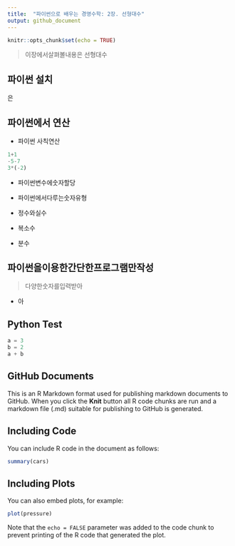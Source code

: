 ```yaml
---
title:  "파이썬으로 배우는 경영수학: 2장. 선형대수"
output: github_document
---
```


```r
knitr::opts_chunk$set(echo = TRUE)
```

> 이장에서살펴볼내용은 선형대수

## 파이썬 설치
은

## 파이썬에서 연산

- 파이썬 사칙연산
```python
1+1
-5-7
3*(-2)
```

- 파이썬변수에숫자할당

- 파이썬에서다루는숫자유형
 + 정수와실수
 + 복소수
 + 분수

## 파이썬을이용한간단한프로그램만작성

> 다양한숫자를입력받아

- 아

## Python Test
```python
a = 3
b = 2
a + b
```

## GitHub Documents

This is an R Markdown format used for publishing markdown documents to GitHub. When you click the **Knit** button all R code chunks are run and a markdown file (.md) suitable for publishing to GitHub is generated.

## Including Code

You can include R code in the document as follows:

```r
summary(cars)
```

## Including Plots

You can also embed plots, for example:

```r
plot(pressure)
```

Note that the `echo = FALSE` parameter was added to the code chunk to prevent printing of the R code that generated the plot.
